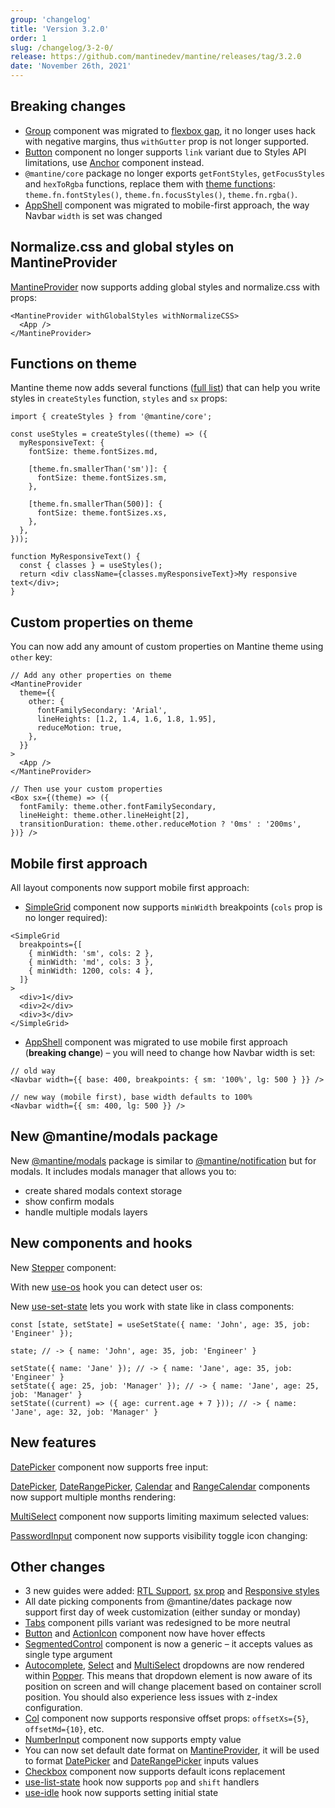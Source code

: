 ```yaml
---
group: 'changelog'
title: 'Version 3.2.0'
order: 1
slug: /changelog/3-2-0/
release: https://github.com/mantinedev/mantine/releases/tag/3.2.0
date: 'November 26th, 2021'
---
```



## Breaking changes

- [Group](https://mantine.dev/core/group/) component was migrated to [flexbox gap](https://caniuse.com/flexbox-gap), it no longer uses hack with negative margins, thus `withGutter` prop is not longer supported.
- [Button](https://mantine.dev/core/button/) component no longer supports `link` variant due to Styles API limitations, use [Anchor](https://mantine.dev/core/anchor/) component instead.
- `@mantine/core` package no longer exports `getFontStyles`, `getFocusStyles` and `hexToRgba` functions, replace them with [theme functions](https://mantine.dev/theming/functions/): `theme.fn.fontStyles()`, `theme.fn.focusStyles()`, `theme.fn.rgba()`.
- [AppShell](https://mantine.dev/core/app-shell/) component was migrated to mobile-first approach, the way Navbar `width` is set was changed

## Normalize.css and global styles on MantineProvider

[MantineProvider](https://mantine.dev/theming/mantine-provider/) now supports adding global styles and normalize.css
with props:

```tsx
<MantineProvider withGlobalStyles withNormalizeCSS>
  <App />
</MantineProvider>
```

## Functions on theme

Mantine theme now adds several functions ([full list](https://mantine.dev/theming/functions/)) that can help you
write styles in `createStyles` function, `styles` and `sx` props:

```tsx
import { createStyles } from '@mantine/core';

const useStyles = createStyles((theme) => ({
  myResponsiveText: {
    fontSize: theme.fontSizes.md,

    [theme.fn.smallerThan('sm')]: {
      fontSize: theme.fontSizes.sm,
    },

    [theme.fn.smallerThan(500)]: {
      fontSize: theme.fontSizes.xs,
    },
  },
}));

function MyResponsiveText() {
  const { classes } = useStyles();
  return <div className={classes.myResponsiveText}>My responsive text</div>;
}
```

## Custom properties on theme

You can now add any amount of custom properties on Mantine theme using `other` key:

```tsx
// Add any other properties on theme
<MantineProvider
  theme={{
    other: {
      fontFamilySecondary: 'Arial',
      lineHeights: [1.2, 1.4, 1.6, 1.8, 1.95],
      reduceMotion: true,
    },
  }}
>
  <App />
</MantineProvider>

// Then use your custom properties
<Box sx={(theme) => ({
  fontFamily: theme.other.fontFamilySecondary,
  lineHeight: theme.other.lineHeight[2],
  transitionDuration: theme.other.reduceMotion ? '0ms' : '200ms',
})} />
```

## Mobile first approach

All layout components now support mobile first approach:

- [SimpleGrid](https://mantine.dev/core/simple-grid/) component now supports `minWidth` breakpoints (`cols` prop is no longer required):

```tsx
<SimpleGrid
  breakpoints={[
    { minWidth: 'sm', cols: 2 },
    { minWidth: 'md', cols: 3 },
    { minWidth: 1200, cols: 4 },
  ]}
>
  <div>1</div>
  <div>2</div>
  <div>3</div>
</SimpleGrid>
```

- [AppShell](https://mantine.dev/core/app-shell/) component was migrated to use mobile first approach (**breaking change**) – you will need to change how Navbar width is set:

```tsx
// old way
<Navbar width={{ base: 400, breakpoints: { sm: '100%', lg: 500 } }} />

// new way (mobile first), base width defaults to 100%
<Navbar width={{ sm: 400, lg: 500 }} />
```

## New @mantine/modals package

New [@mantine/modals](https://mantine.dev/others/modals/) package is similar to [@mantine/notification](https://mantine.dev/others/notifications/) but for modals.
It includes modals manager that allows you to:

- create shared modals context storage
- show confirm modals
- handle multiple modals layers

<Demo data={ModalsDemos.confirmCustomize} />

## New components and hooks

New [Stepper](https://mantine.dev/core/stepper/) component:

<Demo data={StepperDemos.usage} />

With new [use-os](https://mantine.dev/hooks/use-os/) hook you can detect user os:

<Demo data={useOsDemo} />

New [use-set-state](https://mantine.dev/hooks/use-set-state/) lets you work with state like in class components:

```tsx
const [state, setState] = useSetState({ name: 'John', age: 35, job: 'Engineer' });

state; // -> { name: 'John', age: 35, job: 'Engineer' }

setState({ name: 'Jane' }); // -> { name: 'Jane', age: 35, job: 'Engineer' }
setState({ age: 25, job: 'Manager' }); // -> { name: 'Jane', age: 25, job: 'Manager' }
setState((current) => ({ age: current.age + 7 })); // -> { name: 'Jane', age: 32, job: 'Manager' }
```

## New features

[DatePicker](https://mantine.dev/dates/date-picker/) component now supports free input:

<Demo data={DatePickerDemos.freeInput} />

[DatePicker](https://mantine.dev/dates/date-picker/), [DateRangePicker](https://mantine.dev/dates/date-range-picker/), [Calendar](https://mantine.dev/dates/calendar/) and [RangeCalendar](https://mantine.dev/dates/range-calendar/)
components now support multiple months rendering:

<Demo data={DateRangePickerDemos.multipleMonths} />

[MultiSelect](https://mantine.dev/core/multi-select/) component now supports limiting maximum selected values:

<Demo data={MultiSelectDemos.maxSelectedValues} />

[PasswordInput](https://mantine.dev/core/password-input/) component now supports visibility toggle icon changing:

<Demo data={PasswordInputDemos.visibilityIcon} />

## Other changes

- 3 new guides were added: [RTL Support](https://mantine.dev/theming/rtl/), [sx prop](https://mantine.dev/theming/sx/) and [Responsive styles](https://mantine.dev/theming/responsive/)
- All date picking components from @mantine/dates package now support first day of week customization (either sunday or monday)
- [Tabs](https://mantine.dev/core/tabs/) component pills variant was redesigned to be more neutral
- [Button](https://mantine.dev/core/button/) and [ActionIcon](https://mantine.dev/core/action-icon/) component now have hover effects
- [SegmentedControl](https://mantine.dev/core/segmented-control/) component is now a generic – it accepts values as single type argument
- [Autocomplete](https://mantine.dev/core/autocomplete/), [Select](https://mantine.dev/core/select/) and [MultiSelect](https://mantine.dev/core/multi-select/) dropdowns are now rendered within [Popper](https://mantine.dev/core/popper/). This means that dropdown element is now aware of its position on screen and will change placement based on container scroll position. You should also experience less issues with z-index configuration.
- [Col](https://mantine.dev/core/grid/) component now supports responsive offset props: `offsetXs={5}`, `offsetMd={10}`, etc.
- [NumberInput](https://mantine.dev/core/number-input/) component now supports empty value
- You can now set default date format on [MantineProvider](https://mantine.dev/theming/mantine-provider/), it will be used to format [DatePicker](https://mantine.dev/dates/date-picker/) and [DateRangePicker](https://mantine.dev/dates/date-range-picker/) inputs values
- [Checkbox](https://mantine.dev/core/checkbox/#replace-icon) component now supports default icons replacement
- [use-list-state](https://mantine.dev/hooks/use-list-state/) hook now supports `pop` and `shift` handlers
- [use-idle](https://mantine.dev/hooks/use-idle/) hook now supports setting initial state
